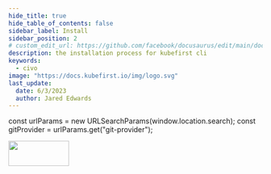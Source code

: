 ```yaml
---
hide_title: true
hide_table_of_contents: false
sidebar_label: Install
sidebar_position: 2
# custom_edit_url: https://github.com/facebook/docusaurus/edit/main/docs/api-doc-markdown.md
description: the installation process for kubefirst cli
keywords:
  - civo
image: "https://docs.kubefirst.io/img/logo.svg"
last_update:
  date: 6/3/2023
  author: Jared Edwards
---
```

const urlParams = new URLSearchParams(window.location.search);
const gitProvider = urlParams.get("git-provider");  


<div
  style={{
    display: "flex",
    justifyContent: "flex-end",
    alignItems: "center",
  }}
>
  <div>
    <img src={CIVO_LOGO_URL} height="50" width="120" />
  </div>
</div>


<Tabs groupId="git_provider" queryString>
    <TabItem value="github" label="GitHub" attributes={{className: styles.github}}>
      <GitHubInstall />
    </TabItem>
    <TabItem value="gitlab" label="GitLab" attributes={{className: styles.gitlab}}> 
      <GitLabInstall />
    </TabItem>
</Tabs>
